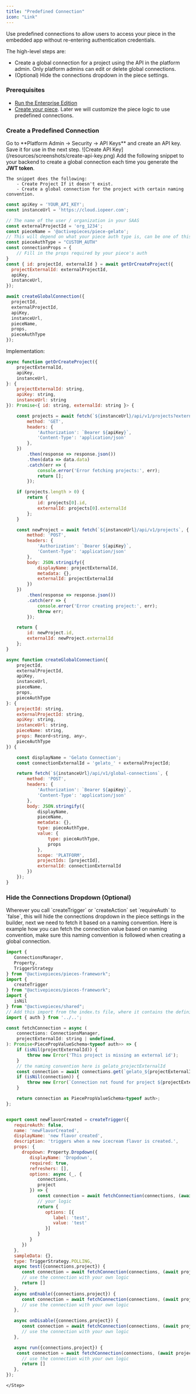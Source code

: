 ```yaml
---
title: "Predefined Connection"
icon: "Link"
---
```


Use predefined connections to allow users to access your piece in the embedded app without re-entering authentication credentials.

The high-level steps are:
- Create a global connection for a project using the API in the platform admin. Only platform admins can edit or delete global connections.
- (Optional) Hide the connections dropdown in the piece settings.

### Prerequisites

- [Run the Enterprise Edition](/handbook/engineering/playbooks/run-ee)
- [Create your piece](/developers/building-pieces/overview). Later we will customize the piece logic to use predefined connections.

### Create a Predefined Connection

<Steps>
  <Step title="Create an API Key">
    Go to **Platform Admin → Security → API Keys** and create an API key. Save it for use in the next step.
    ![Create API Key](/resources/screenshots/create-api-key.png)
  </Step>
  <Step title="Create a Global Connection via API">
    Add the following snippet to your backend to create a global connection each time you generate the <b>JWT token</b>.

    The snippet does the following:
        - Create Project If it doesn't exist.
        - Create a global connection for the project with certain naming convention.
```js
const apiKey = 'YOUR_API_KEY';
const instanceUrl = 'https://cloud.iopeer.com';

// The name of the user / organization in your SAAS
const externalProjectId = 'org_1234';
const pieceName = '@activepieces/piece-gelato';
// This will depend on what your piece auth type is, can be one of this ['PLATFORM_OAUTH2','SECRET_TEXT','BASIC_AUTH','CUSTOM_AUTH']
const pieceAuthType = "CUSTOM_AUTH"
const connectionProps = {
    // Fill in the props required by your piece's auth
}
const { id: projectId, externalId } = await getOrCreateProject({
  projectExternalId: externalProjectId,
  apiKey,
  instanceUrl,
});

await createGlobalConnection({
  projectId,
  externalProjectId,
  apiKey,
  instanceUrl,
  pieceName,
  props,
  pieceAuthType
});

```
Implementation:

```js
async function getOrCreateProject({
    projectExternalId,
    apiKey,
    instanceUrl,
}: {
    projectExternalId: string,
    apiKey: string,
    instanceUrl: string
}): Promise<{ id: string, externalId: string }> {

    const projects = await fetch(`${instanceUrl}/api/v1/projects?externalId=${projectExternalId}`, {
        method: 'GET',
        headers: {
            'Authorization': `Bearer ${apiKey}`,
            'Content-Type': 'application/json'
        },
    })
        .then(response => response.json())
        .then(data => data.data)
        .catch(err => {
            console.error('Error fetching projects:', err);
            return [];
        });

    if (projects.length > 0) {
        return {
            id: projects[0].id,
            externalId: projects[0].externalId
        };
    }

    const newProject = await fetch(`${instanceUrl}/api/v1/projects`, {
        method: 'POST',
        headers: {
            'Authorization': `Bearer ${apiKey}`,
            'Content-Type': 'application/json'
        },
        body: JSON.stringify({
            displayName: projectExternalId,
            metadata: {},
            externalId: projectExternalId
        })
    })
        .then(response => response.json())
        .catch(err => {
            console.error('Error creating project:', err);
            throw err;
        });

    return {
        id: newProject.id,
        externalId: newProject.externalId
    };
} 

async function createGlobalConnection({
    projectId,
    externalProjectId,
    apiKey,
    instanceUrl,
    pieceName,
    props,
    pieceAuthType
}: {
    projectId: string,
    externalProjectId: string,
    apiKey: string,
    instanceUrl: string,
    pieceName: string,
    props: Record<string, any>,
    pieceAuthType
}) {

    const displayName = 'Gelato Connection';
    const connectionExternalId = 'gelato_' + externalProjectId;

    return fetch(`${instanceUrl}/api/v1/global-connections`, {
        method: 'POST',
        headers: {
            'Authorization': `Bearer ${apiKey}`,
            'Content-Type': 'application/json'
        },
        body: JSON.stringify({
            displayName,
            pieceName,
            metadata: {},
            type: pieceAuthType,
            value: {
                type: pieceAuthType,
                props
            },
            scope: 'PLATFORM',
            projectIds: [projectId],
            externalId: connectionExternalId
        })
    });
}
```
   
  </Step>
</Steps>

### Hide the Connections Dropdown (Optional)

<Steps>
    <Step title="Modify Trigger / Action Definition">
       Wherever you call `createTrigger` or `createAction` set `requireAuth` to `false`, this will hide the connections dropdown in the piece settings in the builder,
       next we need to fetch it based on a naming convention.
    </Step>
    <Step title="Fetch the connection">
        Here is example how you can fetch the connection value based on naming convention, make sure this naming convention is followed when creating a global connection.

```js
import {
   ConnectionsManager,
   Property,
   TriggerStrategy
} from "@activepieces/pieces-framework";
import {
   createTrigger
} from "@activepieces/pieces-framework";
import {
   isNil
} from "@activepieces/shared";
// Add this import from the index.ts file, where it contains the definition of the auth object.
import { auth } from '../..';

const fetchConnection = async (
	connections: ConnectionsManager,
	projectExternalId: string | undefined,
): Promise<PiecePropValueSchema<typeof auth>> => {
	if (isNil(projectExternalId)) {
		throw new Error('This project is missing an external id');
	}
	// the naming convention here is gelato_projectExternalId
	const connection = await connections.get(`gelato_${projectExternalId}`);
	if (isNil(connection)) {
		throw new Error(`Connection not found for project ${projectExternalId}`);
	}

	return connection as PiecePropValueSchema<typeof auth>;
};


export const newFlavorCreated = createTrigger({
   requireAuth: false,
   name: 'newFlavorCreated',
   displayName: 'new flavor created',
   description: 'triggers when a new icecream flavor is created.',
   props: {
      dropdown: Property.Dropdown({
         displayName: 'Dropdown',
         required: true,
         refreshers: [],
         options: async (_, {
            connections,
            project
         }) => {
            const connection = await fetchConnection(connections, (await project.externalId()));
            // your logic
            return {
               options: [{
                  label: 'test',
                  value: 'test'
               }]
            }
         }
      })
   },
   sampleData: {},
   type: TriggerStrategy.POLLING,
   async test({connections,project}) {
      const connection = await fetchConnection(connections, (await project.externalId()));
      // use the connection with your own logic
      return []
   },
   async onEnable({connections,project}) {
      const connection = await fetchConnection(connections, (await project.externalId()));
      // use the connection with your own logic
   },

   async onDisable({connections,project}) {
      const connection = await fetchConnection(connections, (await project.externalId()));
      // use the connection with your own logic
   },

   async run({connections,project}) {
    const connection = await fetchConnection(connections, (await project.externalId()));
      // use the connection with your own logic
      return []
   },
});
```
    </Step>
</Steps>

